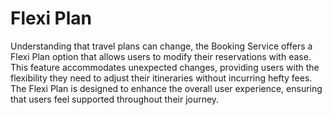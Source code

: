 # Flexi Plan

Understanding that travel plans can change, the Booking Service offers a Flexi Plan option that allows users to modify their reservations with ease. This feature accommodates unexpected changes, providing users with the flexibility they need to adjust their itineraries without incurring hefty fees. The Flexi Plan is designed to enhance the overall user experience, ensuring that users feel supported throughout their journey.
